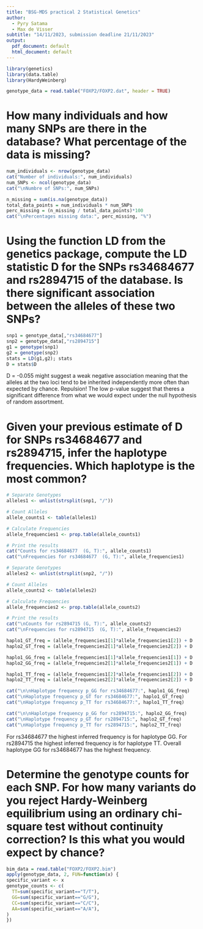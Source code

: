 ```yaml
---
title: "BSG-MDS practical 2 Statistical Genetics"
author: 
  - Pyry Satama
  - Max de Visser
subtitle: "14/11/2023, submission deadline 21/11/2023"
output:
  pdf_document: default
  html_document: default
---
```

```r
library(genetics)
library(data.table)
library(HardyWeinberg)
```

```r
genotype_data = read.table("FOXP2/FOXP2.dat", header = TRUE)
```
# How many individuals and how many SNPs are there in the database? What percentage of the data is missing?
```r
num_individuals <- nrow(genotype_data)
cat("Number of individuals:", num_individuals)
num_SNPs <- ncol(genotype_data)
cat("\nNumbre of SNPs:", num_SNPs)

n_missing = sum(is.na(genotype_data))
total_data_points = num_individuals * num_SNPs
perc_missing = (n_missing / total_data_points)*100
cat("\nPercentages missing data:", perc_missing, "%")
```

# Using the function LD from the genetics package, compute the LD statistic D for the SNPs rs34684677 and rs2894715 of the database. Is there significant association between the alleles of these two SNPs?
```r
snp1 = genotype_data[,"rs34684677"]
snp2 = genotype_data[,"rs2894715"]
g1 = genotype(snp1)
g2 = genotype(snp2)
stats = LD(g1,g2); stats
D = stats$D
```
D = -0.055 might suggest a weak negative association meaning that the alleles at the two loci tend to be inherited independently more often than expected by chance. Repulsion! The low p-value suggest that theres a significant difference from what we would expect under the null hypothesis of random assortment.

# Given your previous estimate of D for SNPs rs34684677 and rs2894715, infer the haplotype frequencies. Which haplotype is the most common?
```r
# Separate Genotypes
alleles1 <- unlist(strsplit(snp1, "/"))

# Count Alleles
allele_counts1 <- table(alleles1)

# Calculate Frequencies
allele_frequencies1 <- prop.table(allele_counts1)

# Print the results
cat("Counts for rs34684677  (G, T):", allele_counts1)
cat("\nFrequencies for rs34684677  (G, T):", allele_frequencies1)

# Separate Genotypes
alleles2 <- unlist(strsplit(snp2, "/"))

# Count Alleles
allele_counts2 <- table(alleles2)

# Calculate Frequencies
allele_frequencies2 <- prop.table(allele_counts2)

# Print the results
cat("\nCounts for rs2894715 (G, T):", allele_counts2)
cat("\nFrequencies for rs2894715  (G, T):", allele_frequencies2)

haplo1_GT_freq = (allele_frequencies1[1]*allele_frequencies1[2]) + D
haplo2_GT_freq = (allele_frequencies2[1]*allele_frequencies2[2]) + D

haplo1_GG_freq = (allele_frequencies1[1]*allele_frequencies1[1]) + D
haplo2_GG_freq = (allele_frequencies2[1]*allele_frequencies2[1]) + D

haplo1_TT_freq = (allele_frequencies1[2]*allele_frequencies1[2]) + D
haplo2_TT_freq = (allele_frequencies2[2]*allele_frequencies2[2]) + D

cat("\n\nHaplotype frequency p_GG for rs34684677:", haplo1_GG_freq)
cat("\nHaplotype frequency p_GT for rs34684677:", haplo1_GT_freq)
cat("\nHaplotype frequency p_TT for rs34684677:", haplo1_TT_freq)

cat("\n\nHaplotype frequency p_GG for rs2894715:", haplo2_GG_freq)
cat("\nHaplotype frequency p_GT for rs2894715:", haplo2_GT_freq)
cat("\nHaplotype frequency p_TT for rs2894715:", haplo2_TT_freq)
```
For rs34684677 the highest inferred frequency is for haplotype GG. For rs2894715 the highest inferred frequency is for haplotype TT. Overall haplotype GG for rs34684677 has the highest frequency.

# Determine the genotype counts for each SNP. For how many variants do you reject Hardy-Weinberg equilibrium using an ordinary chi-square test without continuity correction? Is this what you would expect by chance?
```r
bim_data = read.table("FOXP2/FOXP2.bim")
apply(genotype_data, 2, FUN=function(x) {
specific_variant <- x
genotype_counts <- c(
  TT=sum(specific_variant=="T/T"),
  GG=sum(specific_variant=="G/G"),
  CC=sum(specific_variant=="C/C"),
  AA=sum(specific_variant=="A/A"),
)
})
```